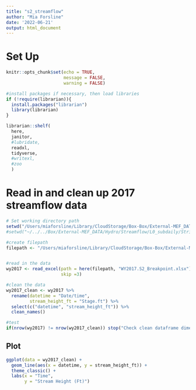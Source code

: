 ```yaml
---
title: "s2_streamflow"
author: "Mia Forsline"
date: '2022-06-21'
output: html_document
---
```

# Set Up 
```r
knitr::opts_chunk$set(echo = TRUE,
                      message = FALSE, 
                      warning = FALSE)

#install packages if necessary, then load libraries
if (!require(librarian)){
  install.packages("librarian")
  library(librarian)
}

librarian::shelf(
  here,
  janitor,
  #lubridate,
  readxl,
  tidyverse,
  #writexl,
  #zoo
  )
```

# Read in and clean up 2017 streamflow data 
```r
# Set working directory path
setwd("/Users/miaforsline/Library/CloudStorage/Box-Box/External-MEF_DATA/Hydro/Streamflow/L0_subdaily/StripCharts/AnnualBreakPoint/S2")
#setwd("~/../../Box/External-MEF_DATA/Hydro/Streamflow/L0_subdaily/StripCharts")

#create filepath 
filepath <- "/Users/miaforsline/Library/CloudStorage/Box-Box/External-MEF_DATA/Hydro/Streamflow/L0_subdaily/StripCharts/AnnualBreakPoint/S2"


#read in the data 
wy2017 <- read_excel(path = here(filepath, "WY2017.S2_Breakpoint.xlsx"), 
                     skip =3)

#clean the data
wy2017_clean <- wy2017 %>% 
  rename(datetime = "Date/time",
         stream_height_ft = "Stage.ft") %>% 
  select(c("datetime", "stream_height_ft")) %>% 
  clean_names()

#test 
if(nrow(wy2017) != nrow(wy2017_clean)) stop("Check clean dataframe dimensions")

```

## Plot 
```r
ggplot(data = wy2017_clean) + 
  geom_line(aes(x = datetime, y = stream_height_ft)) + 
  theme_classic() + 
  labs(x = "Time", 
       y = "Stream Height (Ft)")
```

